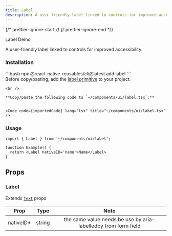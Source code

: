 ```yaml
---
title: Label
description: A user-friendly label linked to controls for improved accessibility.
---
```


{/* prettier-ignore-start */}
{/* prettier-ignore-end */}


<LinkButton href="https://rn-primitives.vercel.app/label">
  Label
</LinkButton>
<LinkButton target="_blank" href="https://rnr-showcase.vercel.app/label">
  Demo
</LinkButton>

<br />

A user-friendly label linked to controls for improved accessibility.

### Installation

<Tabs>
  <TabItem label='CLI'> 
    ```bash
    npx @react-native-reusables/cli@latest add label
    ```
  </TabItem>
  <TabItem label='Manual'>
    <Aside type="tip" title="Dependency">
        Before copy/pasting, add the <a href="https://rn-primitives.vercel.app/label" className='text-white font-bold'>label primitive</a> to your project.
    </Aside>

    <br />

    **Copy/paste the following code to `~/components/ui/label.tsx`:**


    <Code code={importedCode} lang="tsx" title="~/components/ui/label.tsx" />
  </TabItem>
</Tabs>


### Usage

```tsx
import { Label } from '~/components/ui/label';

function Example() {
  return <Label nativeID='name'>Name</Label>
}
```
## Props

### Label

Extends [`Text`](https://reactnative.dev/docs/text#props) props

|    Prop    |  Type  |                               Note                               |
| :--------: | :----: | :--------------------------------------------------------------: |
| nativeID\* | string | the same value needs be use by aria-labelledby from form field   |
